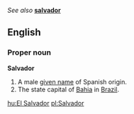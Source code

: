 ''See also'' '''[[salvador]]'''

==English==
===Proper noun===
'''Salvador'''

#A male [[given name]] of Spanish origin.
#The state capital of [[Bahia]] in [[Brazil]].

[[hu:El Salvador]]
[[pl:Salvador]]